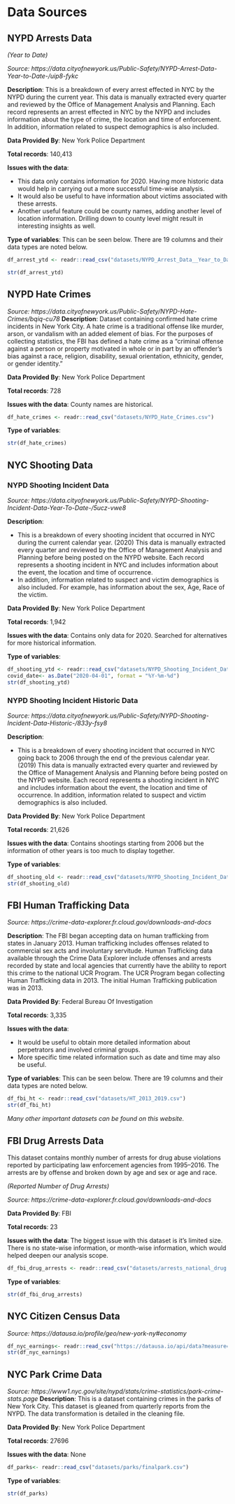 # Data Sources

## NYPD Arrests Data 

*(Year to Date)*

*Source: https://data.cityofnewyork.us/Public-Safety/NYPD-Arrest-Data-Year-to-Date-/uip8-fykc*

**Description**: This is a breakdown of every arrest effected in NYC by the NYPD during the current year. This data is manually extracted every quarter and reviewed by the Office of Management Analysis and Planning. Each record represents an arrest effected in NYC by the NYPD and includes information about the type of crime, the location and time of enforcement. In addition, information related to suspect demographics is also included. 

**Data Provided By**: New York Police Department

**Total records**: 140,413

**Issues with the data**: 

 - This data only contains information for 2020. Having more historic data would help in carrying out a more successful time-wise analysis. 
 - It would also be useful to have information about victims associated with these arrests.
 - Another useful feature could be county names, adding another level of location information. Drilling down to county level might result in interesting insights as well.

**Type of variables**: This can be seen below. There are 19 columns and their data types are noted below.

```r
df_arrest_ytd <- readr::read_csv("datasets/NYPD_Arrest_Data__Year_to_Date_.csv")

str(df_arrest_ytd)
```

## NYPD Hate Crimes

*Source: https://data.cityofnewyork.us/Public-Safety/NYPD-Hate-Crimes/bqiq-cu78*
**Description**: Dataset containing confirmed hate crime incidents in New York City. A hate crime is a traditional offense like murder, arson, or vandalism with an added element of bias. For the purposes of collecting statistics, the FBI has defined a hate crime as a “criminal offense against a person or property motivated in whole or in part by an offender’s bias against a race, religion, disability, sexual orientation, ethnicity, gender, or gender identity.”  

**Data Provided By**: New York Police Department

**Total records**: 728

**Issues with the data**: County names are historical.
```r
df_hate_crimes <- readr::read_csv("datasets/NYPD_Hate_Crimes.csv")
```

**Type of variables**: 
```r
str(df_hate_crimes)
```

## NYC Shooting Data 

### NYPD Shooting Incident Data 

*Source: https://data.cityofnewyork.us/Public-Safety/NYPD-Shooting-Incident-Data-Year-To-Date-/5ucz-vwe8*

**Description**: 
 
 - This is a breakdown of every shooting incident that occurred in NYC during the current calendar year. (2020) This data is manually extracted every quarter and reviewed by the Office of Management Analysis and Planning before being posted on the NYPD website.
Each record represents a shooting incident in NYC and includes information about the event, the location and time of occurrence. 
 - In addition, information related to suspect and victim demographics is also included. For example, has information about the sex, Age, Race of the victim.
 
**Data Provided By**: New York Police Department

**Total records**: 1,942

**Issues with the data**: Contains only data for 2020. Searched for alternatives for more historical information.

**Type of variables**: 

```r
df_shooting_ytd <- readr::read_csv("datasets/NYPD_Shooting_Incident_Data__Year_To_Date_.csv")
covid_date<- as.Date("2020-04-01", format = "%Y-%m-%d")
str(df_shooting_ytd)
```

### NYPD Shooting Incident Historic Data

*Source: https://data.cityofnewyork.us/Public-Safety/NYPD-Shooting-Incident-Data-Historic-/833y-fsy8*

**Description**:

 - This is a breakdown of every shooting incident that occurred in NYC going back to 2006 through the end of the previous calendar year.(2019) This data is manually extracted every quarter and reviewed by the Office of Management Analysis and Planning before being posted on the NYPD website. Each record represents a shooting incident in NYC and includes information about the event, the location and time of occurrence. In addition, information related to suspect and victim demographics is also included.
 
**Data Provided By**: New York Police Department

**Total records**: 21,626

**Issues with the data**: Contains shootings starting from 2006 but the information of other years is too much to display together.

**Type of variables**: 

```r
df_shooting_old <- readr::read_csv("datasets/NYPD_Shooting_Incident_Data__Historic_.csv")
str(df_shooting_old)
```
 
## FBI Human Trafficking Data

*Source: https://crime-data-explorer.fr.cloud.gov/downloads-and-docs*

**Description**: The FBI began accepting data on human trafficking from states in January 2013. Human trafficking includes offenses related to commercial sex acts and involuntary servitude. Human Trafficking data available through the Crime Data Explorer include offenses and arrests recorded by state and local agencies that currently have the ability to report this crime to the national UCR Program. The UCR Program began collecting Human Trafficking data in 2013. The initial Human Trafficking publication was in 2013. 

**Data Provided By**: Federal Bureau Of Investigation

**Total records**: 3,335

**Issues with the data**: 

 - It would be useful to obtain more detailed information about perpetrators and involved criminal groups.
 - More specific time related information such as date and time may also be useful.

**Type of variables**: This can be seen below. There are 19 columns and their data types are noted below.

```r
df_fbi_ht <- readr::read_csv("datasets/HT_2013_2019.csv")
str(df_fbi_ht)
```

*Many other important datasets can be found on this website.*

## FBI Drug Arrests Data

This dataset contains monthly number of arrests for drug abuse violations reported by participating law enforcement agencies from 1995–2016. The arrests are by offense and broken down by age and sex or age and race.

*(Reported Number of Drug Arrests)*

*Source: https://crime-data-explorer.fr.cloud.gov/downloads-and-docs*

**Data Provided By**: FBI

**Total records**: 23

**Issues with the data**: The biggest issue with this dataset is it's limited size. There is no state-wise information, or month-wise information, which would helped deepen our analysis scope.

```r
df_fbi_drug_arrests <- readr::read_csv("datasets/arrests_national_drug.csv")
```
**Type of variables**: 
```r
str(df_fbi_drug_arrests)
```

## NYC Citizen Census Data

*Source: https://datausa.io/profile/geo/new-york-ny#economy*

```r
df_nyc_earnings<- readr::read_csv("https://datausa.io/api/data?measure=Household%20Income%20by%20Race,Household%20Income%20by%20Race%20Moe&Geography=16000US3651000:parents,16000US3651000,16000US3651000:similar")
str(df_nyc_earnings)
```

## NYC Park Crime Data

*Source: https://www1.nyc.gov/site/nypd/stats/crime-statistics/park-crime-stats.page*
**Description**: This is a dataset containing crimes in the parks of New York City. This dataset is gleaned from quarterly reports from the NYPD. The data transformation is detailed in the cleaning file. 

**Data Provided By**: New York Police Department

**Total records**: 27696

**Issues with the data**: None

```r
df_parks<- readr::read_csv("datasets/parks/finalpark.csv")
```
**Type of variables**: 
```r
str(df_parks)
```